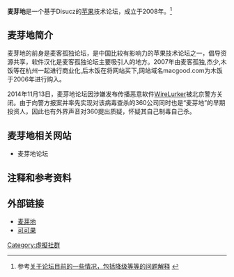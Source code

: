 {{noteTA
|G1=IT
}}
{{POV|time=2010-02-20}}
{{Notability Unreferenced |time=2010-03-22T16:40:20+00:00 }}
{{Infobox website
| name            = 麦芽地
| native_name     = Maiyadi
| native_name_lang = en
| logo            = <!-- 檔案不存在 [[File:month_1002/100221115035840fe600fd8e05.png|File:month_1002/100221115035840fe600fd8e05.png]] -->
| url             = {{URL|http://www.maiyadi.com}}
| alexa           = 世界排名 25,178 中国境内排名 2,445 
| commercial      = 是
| type            = [[苹果|苹果]]技术论坛
| language        = [[简体中文|简体中文]]
| registration    = 不定期开放注册
| owner           = 木饭
| launch_date     = {{Start date and age|2008}}
}}

'''麦芽地'''是一个基于Disucz的[[苹果|苹果]]技术论坛，成立于2008年。<ref>参考[http://www.maiyadi.com/notice.php#28 关于论坛目前的一些情况，包括降级等等的问题解释] {{Wayback|url=http://www.maiyadi.com/notice.php#28 |date=20100219210151 }}</ref>

==麦芽地简介==
麦芽地的前身是麦客孤独论坛，是中国比较有影响力的苹果技术论坛之一，倡导资源共享，软件汉化是麦客孤独论坛主要吸引人的地方。2007年由麦客孤独,杰少,木饭等在杭州一起进行商业化,后木饭在将网站买下,网站域名macgood.com为木饭于2006年进行购入。

2014年11月13日，麦芽地论坛因涉嫌发布传播恶意软件[[WireLurker|WireLurker]]被北京警方关闭。由于向警方报案并率先实现对该病毒查杀的360公司同时也是“麦芽地”的早期投资人，因此也有外界声音对360提出质疑，怀疑其自己制毒自己杀。

==麦芽地相关网站==
* 麦芽地论坛
== 注释和参考资料 ==
<div class="references-small">
<references />
</div>
==外部链接==
* [https://web.archive.org/web/20100220152519/http://www.maiyadi.com/ 麦芽地] {{zh-cn icon}}
* [http://www.kekeguo.com 可可果] {{zh-cn icon}}


[[Category:虛擬社群|Category:虛擬社群]]